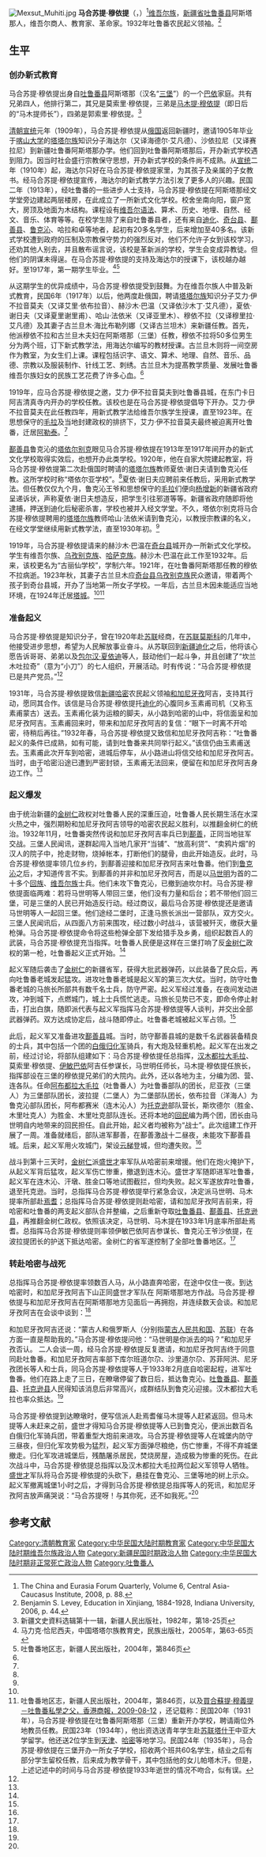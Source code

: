 [[File:Mexsut_Muhiti.jpg|thumb]]
'''马合苏提·穆依提'''（{{lang-ug|مەخسۇت مۇھىتى / Mexsut Muhiti}}，{{bd|1885年||1933年|3月}}）<ref>The China and Eurasia Forum Quarterly, Volume 6, Central Asia-Caucasus Institute, 2008, p. 88.</ref>[[维吾尔族|维吾尔族]]，[[新疆省_(中華民國)|新疆省]][[高昌区|吐鲁番县]]阿斯塔那人，维吾尔商人、教育家、革命家。1932年吐鲁番农民起义领袖。<ref>Benjamin S. Levey, Education in Xinjiang, 1884-1928, Indiana University, 2006, p. 44.</ref>

==生平==
===创办新式教育===
马合苏提·穆依提出身自[[高昌区|吐鲁番县]]阿斯塔那（汉名“[[三堡乡_(吐鲁番市)|三堡]]”）的一个[[贝伊|巴依]]家庭。共有兄弟四人，他排行第二，其兄是莫索里·穆依提，三弟是[[馬木提·穆依提|马木提·穆依提]]（即日后的“马木提师长”），四弟是郭索里·穆依提。<ref name=xjws>新疆文史資料选辑第十一辑，新疆人民出版社，1982年，第18-25页</ref>

[[清朝|清朝]][[宣统|宣统]]元年（1909年），马合苏提·穆依提从[[俄罗斯帝国|俄国]]返回新疆时，邀请1905年毕业于[[喀山联邦大学|喀山大学]]的[[塔塔尔族|塔塔尔族]]知识分子海达尔（又译海德尔·艾凡德）、沙依拉尼（又译赛拉尼）到新疆吐鲁番阿斯塔那办学。他们回到吐鲁番阿斯塔那后，开办新式学校遇到阻力。因当时社会盛行宗教保守思想，开办新式学校的条件尚不成熟。从[[宣统|宣统]]二年（1910年）起，海达尔只好在马合苏提·穆依提家里，为其孩子及亲属的子女教书。经马合苏提·穆依提宣传，海达尔的新式教学方法引发了更多人的兴趣。民国二年（1913年），经吐鲁番的一些进步人士支持，马合苏提·穆依提在阿斯塔那经文学堂旁边建起两层楼房，在此成立了一所新式文化学校。校舍坐南向阳，窗户宽大，房顶及地面为木结构。课程设有[[维吾尔语|维吾尔语法]]、算术、历史、地埋、自然、经文、音乐、体育等等。在校学生除了来自吐鲁番县者，还有来自[[乌鲁木齐市|迪化]]、[[奇台县|奇台县]]、[[鄯善县|鄯善县]]、[[鲁克沁镇|鲁克沁]]、哈拉和卓等地者，起初有20多名学生，后来增加至40多名。该新式学校遭到政府的压制及宗教保守势力的强烈反对，他们不允许子女到该校学习，还劝其他人别去，并且散布谣言说，该校是革新派的学校，学生会变成异教徒。但他们的阴谋未得逞。在马合苏提·穆依提的支持及海达尔的授课下，该校越办越好。至1917年，第一期学生毕业。<ref name="tataer">马力克·恰尼西夫，中国塔塔尔族教育史，民族出版社，2005年，第63-65页</ref><ref name="tlf">吐鲁番地区志，新疆人民出版社，2004年，第846页</ref>

从这期学生的优异成绩中，马合苏提·穆依提受到鼓舞。为在维吾尔族人中普及新式教育，民国6年（1917年）以后，他两度赴俄国，聘请[[塔塔尔族|塔塔尔族]]知识分子艾力·伊不拉音莫夫（又译艾里·依布拉音）、赫沙木·巴温（又译依沙木丁·艾凡德），夏依·谢日夫（又译夏里谢里甫）、哈山·法依米（又译亚里木）、穆依不拉（又译穆里拉·艾凡德）及其妻子古兰旦木·海比布勒列娜（又译古兰坦木）来新疆任教。首先，他派穆依不拉和古兰旦木夫妇在阿斯塔那（三堡）任教，穆依不拉将50多位男生分为两个班，订下新式教学法，用海达尔编写的教材授课。古兰旦木则将一间空房作为教室，为女生们上课。课程包括识字、语文、算术、地理、自然、音乐、品德、宗教以及服装制作、针线工艺、刺绣。古兰旦木为提髙教学质量、发展吐鲁番维吾尔族妇女的民族工艺花费了许多心血。<ref name="tataer" />

1919年，应马合苏提·穆依提之邀，艾力·伊不拉音莫夫到吐鲁番县城，在东门卡日阿吉清真寺内开办的学校任教。该校也是在马合苏提·穆依提倡导下开办。艾力·伊不拉音莫夫在此任教四年，用新式教学法给维吾尔族学生授课，直至1923年。在思想保守的[[毛拉|毛拉]]及当地封建政权的排挤下，艾力·伊不拉音莫夫最终被迫离开吐鲁番，迁居[[阿勒泰市|阿勒泰]]。<ref name="tataer" />

[[鄯善县|鄯善县]]鲁克沁的[[塔依尔别克|塔依尔别克]]眼见马合苏提·穆依提在1913年至1917年间开办的新式文化学校取得实效后，也想开办此类学校。1920年，他在自家大院建起教室，将马合苏提·穆依提第二次赴俄国时聘请的[[塔塔尔族|塔塔尔族]]教师夏依·谢日夫请到鲁克沁任教。这所学校时称“塔依尔亚学校”。<ref name="tataer" />夏依·谢日夫应聘前来任教后，采用新式教学法。但任教仅仅九个月，鲁克沁王爷和思想保守的[[毛拉|毛拉]]们便向[[杨增新|杨增新]]的新疆省政府呈递诉状，声称夏依·谢日夫想造反，把学生引往邪道等等。新疆省政府随即将他逮捕，押送到迪化后秘密杀害，学校也被并入经文学堂。不久，塔依尔别克将马合苏提·穆依提聘用的[[塔塔尔族|塔塔尔族]]教师哈山·法依米请到鲁克沁，以教授宗教课的名义，在经文学堂继续用新式教学法，直至1930年初。<ref name="tataer" />

1919年，马合苏提·穆依提请来的赫沙木·巴温在[[奇台县|奇台县]]城开办一所新式文化学校。学生有维吾尔族、[[乌孜别克族|乌孜别克族]]、[[哈萨克族|哈萨克族]]。赫沙木·巴温在此工作至1932年。后来，该校更名为“古丽仙学校”，学制六年。1921年，在吐鲁番阿斯塔那任教的穆依不拉病逝。1923年秋，其妻子古兰旦木应[[奇台县|奇台县]][[乌孜别克族|乌孜别克族]]民众邀请，带着两个孩子到奇台县城，开办了当地第一所女子学校。一年后，古兰旦木因未能适应当地环境，在1924年迁居[[塔城市|塔城]]。<ref name="tataer" /><ref>吐鲁番地区志，新疆人民出版社，2004年，第846页，以及[http://www.hkcd.com.hk/zsly/content/2009-08/12/content_2366031.htm 買合蘇提·穆義提－吐魯番私學之父，香港商報，2009-08-12] {{webarchive|url=https://web.archive.org/web/20150924041644/http://www.hkcd.com.hk/zsly/content/2009-08/12/content_2366031.htm |date=2015-09-24 }}，还记载称：民国20年（1931年），马合苏提·穆依提在吐鲁番阿斯塔那（三堡）重新开办学校，聘请兩位外地教员任教。民国23年（1934年），他出资选送青年学生赴[[苏联|苏联]][[塔什干|塔什干]]中亚大学留学。他还送2位学生到[[天津|天津]]、[[哈密|哈密]]等地学习。民国24年（1935年），马合苏提·穆依提在三堡开办一所女子学校，招收两个班共60名学生，结业之后有部分学生留校任教，后来成为教学骨干，其中包括他的女儿帕塔木汗。但是，上述记述中的时间与马合苏提·穆依提1933年逝世的情况不吻合，似有误。</ref>

===准备起义===
马合苏提·穆依提是知识分子，曾在1920年赴[[苏联|苏联]]经商，在[[苏联|苏联]][[莫斯科|莫斯科]]的几年中，他接受进步思想，希望为人民解放事业奋斗。从苏联回到[[新疆省_(中華民國)|新疆]][[乌鲁木齐市|迪化]]之后，他将该心愿告诉哥哥、弟弟以及[[包尔汉·沙希迪|包尔汉·夏依迪]]等人，鼓动他们一起斗争，并且创建了“坎兰木吐拉奇”（意为“小刀”）的七人组织，开展活动。时有传说：“马合苏提·穆依提已是共产党员。”<ref name="xjws" />

1931年，马合苏提·穆依提致信[[新疆|新疆]][[哈密|哈密]]农民起义领袖[[和加尼牙孜|和加尼牙孜]]阿吉，支持其行动，愿同其合作。该信是马合苏提·穆依提托[[乌鲁木齐市|迪化]]的心腹同乡玉素甫司机（又称玉素甫蒙古）送去。玉素甫化装为运粮的脚夫，从小路到哈密的山中，将信面呈和加尼牙孜阿吉。玉素甫回来时，带来和加尼牙孜阿吉的复信：“眼下一时离不开哈密，待稍后再往。”1932年春，马合苏提·穆依提又致信和加尼牙孜阿吉称：“吐鲁番起义的条件已成熟，如有可能，请到吐鲁番来共同举行起义。”该信仍由玉素甫送去。玉素甫此次开车到哈密，进城后停车，从小路进山将信交给和加尼牙孜阿吉。当时，由于哈密沿途已遭到严密封锁，玉素甫无法回来，便留在和加尼牙孜阿吉身边工作。<ref name="xjws" />

===起义爆发===
由于统治新疆的[[金树仁|金树仁]]政权对吐鲁番人民的深重压迫，吐鲁番人民长期生活在水深火热之中，强烈期盼和加尼牙孜阿吉领导的哈密农民起义胜利，以推翻金树仁的统治。1932年11月，吐鲁番突然传说和加尼牙孜阿吉率兵已到[[鄯善|鄯善]]，正同当地驻军交战。三堡人民闻讯，遂群起闯入当地几家开“当铺”、“放高利贷”、“卖鸦片烟”的汉人的院子中，抢走财物，烧掉帐本，打断他们的腿骨，由此开始造反。此时，马合苏提·穆依提率领几位乡约，到鄯善迎接和加尼牙孜阿吉来吐鲁番。他们到[[鲁克沁镇|鲁克沁]]之后，才知道传言不实。到鄯善的并非和加尼牙孜阿吉，而是以[[马世明|马世明]]为首的二十多个[[回族|回族]]、[[维吾尔族|维吾尔族]]士兵。他们未攻下鲁克沁，已撤到迪坎尔村。马合苏提·穆依提面临两难：若将马世明等人带回三堡，他们没有力量和后台；若不带他们回三堡，可是三堡的人民已开始造反行动。经过商议，最后马合苏提·穆依提还是邀请马世明等人一起回三堡。他们途经二堡时，正逢马旅长派出一营部队，双方交火。三堡人民闻讯后，从四面八方前来围攻，经过数小时战斗，该营被歼灭，缴获大量枪弹。马合苏提·穆依提命令将这些枪弹全部下发给猎手及乡勇，组织起数百人的武装，马合苏提·穆依提充当指挥。吐鲁番人民便是这样在三堡打响了反[[金树仁|金树仁]]政权的第一枪，吐鲁番起义正式开始。<ref name="xjws" />

起义军随后袭击了[[金树仁|金树仁]]的新疆省军，获得大批武器弹药，以此装备了民众后，再向吐鲁番老城发起猛攻。进攻吐鲁番老城是起义军的第三次大仗。当时，防守吐鲁番老城的马旅长所部共有数千名士兵，防守严密。起义军经过准备，在夜间发动进攻，冲到城下，点燃城门，城上士兵慌忙逃走。马旅长见势已不支，即命令停止射击，打出白旗，随即派代表与起义军指挥马合苏提·穆依提等人谈判，并交出全部武器弹药。双方达成协定后，战斗随即停止。吐鲁番老城被起义军占领。<ref name="xjws" />

此后，起义军又准备进攻[[鄯善县|鄯善县]]城。当时，防守鄯善县城的是数千名武器装备精良的士兵，其中包括一个团的[[俄国白军|白俄]][[归化军|归化军]]骑兵，有大炮及轻重机枪。起义军在出发之前，经过讨论，将部队组建如下：马合苏提·穆依提任总指挥，[[汉木都拉大毛拉|汉木都拉大毛拉]]、莫索里·穆依提、[[伊敏巴依|伊敏巴依]]阿吉任参谋长，马世明任师长，马木提·穆依提任旅长，指挥部设在三堡的穆依提兄弟们的大院内。此外，还以各地为主，分编为团、营、连各队。任命[[阿布都拉大毛拉|阿布都拉大毛拉]]（吐鲁番人）为吐鲁番部队的团长，尼亚孜（三堡人）为三堡部队团长，波拉提（二堡人）为二堡部队团长，依布拉音（洋海人）为鲁克沁部队团长，阿布都赛米（连木沁人）为[[托克逊|托克逊]]部队营长，斯坎德尔（胜金、木里吐克人）为胜金、木里吐克部队连长。还将本地的[[回民|回民]]编为两个团，团长由马世明自内地带来的回民担任。自此开始，起义者均被称为“战士”。此次组建工作开展了一周。准备就绪后，部队进军鄯善，在鄯善激战十二昼夜，未能攻下鄯善县城。后来，起义军用火攻城门，架设[[云梯|云梯]]登城，但均遭失败。<ref name="xjws" />

战斗到第十三天时，[[金树仁|金树仁]]派[[盛世才|盛世才]]率军队从哈密前来增援。他们在炮火掩护下，从起义军背后猛攻，起义军伤亡惨重，撤退到连木沁。盛世才军随即进军吐鲁番，起义军在连木沁、汗墩、胜金口等地试图截拦，但均失败。起义军遂放弃吐鲁番，退至托克逊。当时，总指挥马合苏提·穆依提举行紧急会议，决定派马世明、马木提率所部赴[[焉耆|焉耆]]；总指挥马合苏提·穆依提则赴哈密，请和加尼牙孜阿吉前来，将哈密和吐鲁番的两支起义部队合并整编，之后重新夺取[[吐鲁番县|吐鲁番县]]、[[鄯善县|鄯善县]]、[[托克逊县|托克逊县]]，再推翻金树仁政权。依照该决定，马世明、马木提在1933年1月底率所部赴焉耆。总指挥马合苏提·穆依提则率领伊敏巴依阿吉参谋长、鲁克沁王爷沙依提，在波拉提团长的护送下抵达哈密。金树仁的省军遂控制了全部吐鲁番地区。<ref name="xjws" />

===转赴哈密与战死===
总指挥马合苏提·穆依提率领数百人马，从小路直奔哈密，在途中仅住一夜。到达哈密时，和加尼牙孜阿吉下山正同盛世才军队在
阿斯塔那地方作战。马合苏提·穆依提与和加尼牙孜阿吉在阿斯塔那地方见面后一再拥抱，并连续数天会谈。和加尼牙孜阿吉在会谈中谈到：<ref name="xjws" />

{{Quote|“你托玉素甫捎来的信，我收到了，因那时情势紧张，没法去吐鲁番，当时有人建议把[[甘肃|甘肃]]的[[马仲英|马仲英]]请来，我同意了这个意见，就派人把他接来。但他却使我大为失望，马仲英口头上说帮助我们夺取新疆政权，但实际上呢，连哈密也没有帮助我们夺下来。可是，他看到我们新缴获的枪弹，就眼红了：竟以腿部中弹为由，要溜回甘肃。我曾让他把新缴获的枪弹留一部分给我们，而他却扯谎说：‘可以，明天给你交一部分。’但是，他于当天晚上就逃之夭夭。当盛世才得知此情后，就向我们进攻，不断地加强攻势。于是，情势变得非常紧张。[[尧乐博斯|尧乐博斯]]、乌斯满阿吉等人也怕得要死，扔下了我们逃往甘肃，所以，就没法去吐鲁番。我对马仲英是很恼火的，是不满意他的。”}}

和加尼牙孜阿吉还说：“蒙古人和俄罗斯人（分别指[[蒙古人民共和国|蒙古人民共和国]]、[[苏联|苏联]]）在各方面一直是帮助我的。”马合苏提·穆依提问他：“马世明是你派去的吗？”和加尼牙孜否认。 二人会谈一周，经马合苏提·穆依提反复邀请，和加尼牙孜阿吉终于同意同赴吐鲁番。和加尼牙孜阿吉率部下库尔班道尔尕、沙里道尔尕、苏菲阿洪、尼牙孜团长等人和士兵，同马合苏提·穆依提等人于1933年2月底自哈密起程，进军吐鲁番。他们在路上走了三日，在瞭墩停留了数日后，抵达鲁克沁。[[高昌区|吐鲁番县]]、[[鄯善县|鄯善县]]、[[托克逊县|托克逊县]]人民得知该消息后非常高兴，成群结队到鲁克沁迎接。汉木都拉大毛拉也率众抵达。<ref name="xjws" />

马合苏提·穆依提到达瞭墩时，便写信派人赴焉耆催马木提等人赶紧返回。但马木提等人未赶来之前，盛世才得知马合苏提·穆依提等人已到鲁克沁，便派出数百名白俄归化军骑兵团，带着重型大炮前来进攻。马合苏提·穆依提等人在城堡内防守三昼夜，但归化军攻势极为猛烈，起义军方面弹尽粮绝，伤亡惨重，不得不弃城堡撤走。归化军攻进城堡后，残酷屠杀居民，焚烧房屋，造成极为惨重的死伤。在此次战斗中，马合苏提·穆依提总指挥以及汉木都拉大毛拉两位起义军领导人牺牲。[[盛世才|盛世才]]军队将马合苏提·穆依提的头砍下，悬挂在鲁克沁、三堡等地的树上示众。起义军撤离城堡1小时之后，才得到马合苏提·穆依提总指挥等人的死讯，和加尼牙孜阿吉放声痛哭说：“马合苏提呀！与其你死，还不如我死。”<ref name="xjws" />

==参考文献==
{{reflist}}

[[Category:清朝教育家|Category:清朝教育家]]
[[Category:中华民国大陆时期教育家|Category:中华民国大陆时期教育家]]
[[Category:中华民国大陆时期维吾尔族政治人物|Category:中华民国大陆时期维吾尔族政治人物]]
[[Category:新疆民国时期政治人物|Category:新疆民国时期政治人物]]
[[Category:中华民国大陆时期非正常死亡政治人物|Category:中华民国大陆时期非正常死亡政治人物]]
[[Category:吐鲁番人|Category:吐鲁番人]]